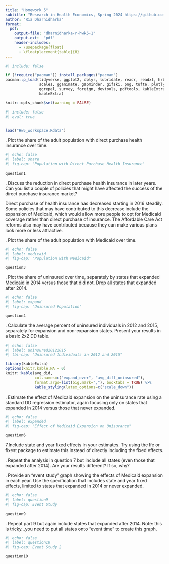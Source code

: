 ```yaml
---
title: "Homework 5"
subtitle: "Research in Health Economics, Spring 2024 https://github.com/riadharnidharka/Econ470HW5"
author: "Ria Dharnidharka"
format:
  pdf:
    output-file: "dharnidharka-r-hwk5-1"
    output-ext:  "pdf"
    header-includes:
      - \usepackage{float}
      - \floatplacement{table}{H}
---
```

```r
#| include: false

if (!require("pacman")) install.packages("pacman")
pacman::p_load(tidyverse, ggplot2, dplyr, lubridate, readr, readxl, hrbrthemes, fixest,
               scales, gganimate, gapminder, gifski, png, tufte, plotly, OECD,
               ggrepel, survey, foreign, devtools, pdftools, kableExtra, modelsummary,
               kableExtra)
```

```r
knitr::opts_chunk$set(warning = FALSE)
```
```r
#| include: false
#| eval: true

 
load("Hw5_workspace.Rdata")
```
\newpage

\vspace{.2in}
\noindent 1. Plot the share of the adult population with direct purchase health insurance over time.

```r
#| echo: false
#| label: share
#| fig-cap: "Population with Direct Purchase Health Insurance"

question1
```
\newpage

\vspace{.2in}
\noindent 2. Discuss the reduction in direct purchase health insurance in later years. Can you list a couple of policies that might have affected the success of the direct purchase insurance market?

Direct purchase of health insurance has decreased starting in 2016 steadily. Some policies that may have contributed to this decrease include the expansion of Medicaid, which would allow more people to opt for Medicaid coverage rather than direct purchase of insurance. The Affordable Care Act reforms also may have contributed because they can make various plans look more or less attractive. 

\newpage
\vspace{.2in}
\noindent 3. Plot the share of the adult population with Medicaid over time.
```r
#| echo: false
#| label: medicaid
#| fig-cap: "Population with Medicaid"

question3
```
\newpage

\vspace{.2in}
\noindent 4. Plot the share of uninsured over time, separately by states that expanded Medicaid in 2014 versus those that did not. Drop all states that expanded after 2014.
```r
#| echo: false
#| label: expand
#| fig-cap: "Uninsured Population"

question4
```
\newpage

\vspace{.2in}
\noindent 5. Calculate the average percent of uninsured individuals in 2012 and 2015, separately for expansion and non-expansion states. Present your results in a basic 2x2 DD table.

```r
#| echo: false
#| label: uninsured20122015
#| tbl-cap: "Uninsured Individuals in 2012 and 2015"

library(kableExtra)
options(knitr.kable.NA = 0)
knitr::kable(avg_did, 
             col.names=c("expand_ever", "avg_diff_uninsured"),
             format.args=list(big.mark=","), booktabs = TRUE) %>%
             kable_styling(latex_options=c("scale_down"))

```
\newpage

\vspace{.2in}
\noindent 6. Estimate the effect of Medicaid expansion on the uninsurance rate using a standard DD regression estimator, again focusing only on states that expanded in 2014 versus those that never expanded.

```r
#| echo: false
#| label: expanded
#| fig-cap: "Effect of Medicaid Expansion on Unisurance"

question6
```
\newpage

\newpage
\vspace{.2in}
\noindent 7.Include state and year fixed effects in your estimates. Try using the lfe or fixest package to estimate this instead of directly including the fixed effects.


\newpage 

\vspace{.2in}
\noindent 8. Repeat the analysis in question 7 but include all states (even those that expanded after 2014). Are your results different? If so, why? 


\newpage 

\vspace{.2in}
\noindent 9. Provide an “event study” graph showing the effects of Medicaid expansion in each year. Use the specification that includes state and year fixed effects, limited to states that expanded in 2014 or never expanded.

```r
#| echo: false
#| label: question9
#| fig-cap: Event Study

question9
```


\newpage 

\vspace{.2in}
\noindent 10. Repeat part 9 but again include states that expanded after 2014. Note: this is tricky…you need to put all states onto “event time” to create this graph. <br>


```r
#| echo: false
#| label: question10
#| fig-cap: Event Study 2

question10
```